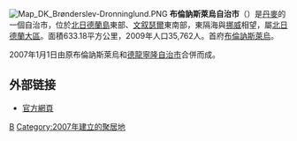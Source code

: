 [[File:Map_DK_Brønderslev-Dronninglund.PNG|right]]
'''布倫訥斯萊烏自治市'''（{{lang-da|Brønderslev Kommune}}）是[[丹麥|丹麥]]的一個自治市，位於[[北日德蘭島|北日德蘭島]]東部、[[文叙瑟爾|文叙瑟爾]]東南部，東隔海與[[挪威|挪威]]相望，屬[[北日德蘭大區|北日德蘭大區]]。面積633.18平方公里，2009年人口35,762人。首府[[布倫訥斯萊烏|布倫訥斯萊烏]]。

2007年1月1日由原布倫訥斯萊烏和[[德龍寧隆自治市|德龍寧隆自治市]]合併而成。
==外部链接==
* [http://www.thisted.dk/ 官方網頁] {{Wayback|url=http://www.thisted.dk/ |date=20101119092906 }}
{{丹麥自治市}}
[[Category:丹麥市鎮|B]]
[[Category:2007年建立的聚居地|Category:2007年建立的聚居地]]